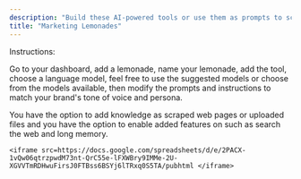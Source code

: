 ```yaml
---
description: "Build these AI-powered tools or use them as prompts to scale your marketing efforts."
title: "Marketing Lemonades"
---
```


Instructions:&#x20;

Go to your dashboard, add a lemonade, name your lemonade, add the tool, choose a language model, feel free to use the suggested models or choose from the models available, then modify the prompts and instructions to match your brand's tone of voice and persona.&#x20;

You have the option to add knowledge as scraped web pages or uploaded files and you have the option to enable added features on such as search the web and long memory.&#x20;

```
<iframe src=https://docs.google.com/spreadsheets/d/e/2PACX-1vQw06qtrzpwdM73nt-QrC55e-lFXWBry9IMMe-2U-XGVVTmRDHwuFirsJ0FTBss6BSYj6lTRxq0S5TA/pubhtml </iframe> 
```